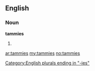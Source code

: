 ==English==

===Noun===
'''tammies'''

# {{plural of|[[tammy]]}}

[[Category:English plurals ending in "-ies"]]

[[ar:tammies]]
[[my:tammies]]
[[no:tammies]]